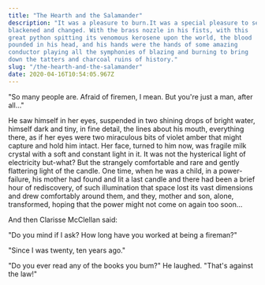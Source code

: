 ```yaml
---
title: "The Hearth and the Salamander"
description: "It was a pleasure to burn.It was a special pleasure to see things eaten, to see things
blackened and changed. With the brass nozzle in his fists, with this
great python spitting its venomous kerosene upon the world, the blood
pounded in his head, and his hands were the hands of some amazing
conductor playing all the symphonies of blazing and burning to bring
down the tatters and charcoal ruins of history."
slug: "/the-hearth-and-the-salamander"
date: 2020-04-16T10:54:05.967Z
---
```

"So many people are. Afraid of firemen, I mean. But you're just a man, after all…"

He saw himself in her eyes, suspended in two shining drops of bright water, himself dark and tiny, in fine detail, the lines about his mouth, everything there, as if her eyes were two miraculous bits of violet amber that might capture and hold him intact. Her face, turned to him now, was fragile milk crystal with a soft and constant light in it. It was not the hysterical light of electricity but-what? But the strangely comfortable and rare and gently flattering light of the candle. One time, when he was a child, in a power-failure, his mother had found and lit a last candle and there had been a brief hour of rediscovery, of such illumination that space lost its vast dimensions and drew comfortably around them, and they, mother and son, alone, transformed, hoping that the power might not come on again too soon…

And then Clarisse McClellan said:

"Do you mind if I ask? How long have you worked at being a fireman?"

"Since I was twenty, ten years ago."

"Do you ever read any of the books you bum?" He laughed. "That's against the law!"

